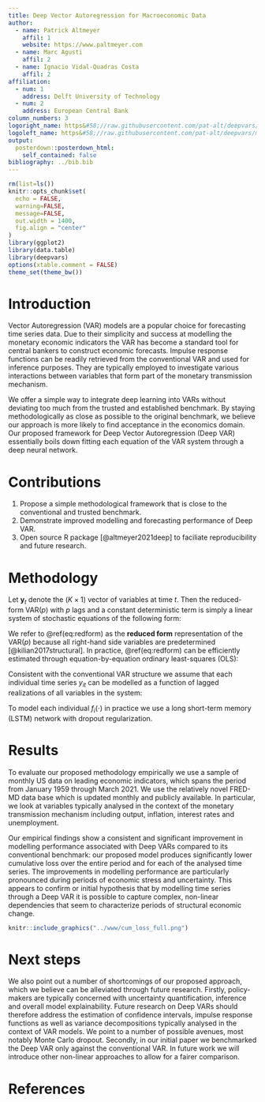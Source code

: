 ```yaml
---
title: Deep Vector Autoregression for Macroeconomic Data
author:
  - name: Patrick Altmeyer
    affil: 1
    website: https://www.paltmeyer.com
  - name: Marc Agusti
    affil: 2
  - name: Ignacio Vidal-Quadras Costa
    affil: 2
affiliation:
  - num: 1
    address: Delft University of Technology
  - num: 2
    address: European Central Bank
column_numbers: 3
logoright_name: https&#58;//raw.githubusercontent.com/pat-alt/deepvars/master/www/hex.png
logoleft_name: https&#58;//raw.githubusercontent.com/pat-alt/deepvars/master/www/hex.png
output: 
  posterdown::posterdown_html:
    self_contained: false
bibliography: ../bib.bib
---
```


```r
rm(list=ls())
knitr::opts_chunk$set(
  echo = FALSE,
  warning=FALSE,
  message=FALSE,
  out.width = 1400,
  fig.align = "center"
)
library(ggplot2)
library(data.table)
library(deepvars)
options(xtable.comment = FALSE)
theme_set(theme_bw())
```

# Introduction

Vector Autoregression (VAR) models are a popular choice for forecasting time series data. Due to their simplicity and success at modelling the monetary economic indicators the VAR has become a standard tool for central bankers to construct economic forecasts. Impulse response functions can be readily retrieved from the conventional VAR and used for inference purposes. They are typically employed to investigate various interactions between variables that form part of the monetary transmission mechanism. 

We offer a simple way to integrate deep learning into VARs without deviating too much from the trusted and established benchmark. By staying methodologically as close as possible to the original benchmark, we believe our approach is more likely to find acceptance in the economics domain. Our proposed framework for Deep Vector Autoregression (Deep VAR) essentially boils down fitting each equation of the VAR system through a deep neural network. 

# Contributions

1. Propose a simple methodological framework that is close to the conventional and trusted benchmark.
2. Demonstrate improved modelling and forecasting performance of Deep VAR. 
3. Open source R package [@altmeyer2021deep] to faciliate reproducibility and future research.

# Methodology

Let $\mathbf{y}_t$ denote the $(K \times 1)$ vector of variables at time $t$. Then the reduced-form VAR($p$) with $p$ lags and a constant deterministic term is simply a linear system of stochastic equations of the following form:

\begin{equation} 
\begin{aligned}
&& \mathbf{y}_t&=\mathbf{c} + \mathbf{A}_1 \mathbf{y}_{t-1} + \mathbf{A}_2 \mathbf{y}_{t-2} + ... + \mathbf{A}_p \mathbf{y}_{t-p} + \mathbf{u}_t \\
&& \mathbf{u}_t&\sim \mathcal{N}(\mathbf{0},\Sigma_u) \\
\end{aligned}
(\#eq:redform)
\end{equation}

We refer to \@ref(eq:redform) as the **reduced form** representation of the VAR($p$) because all right-hand side variables are predetermined [@kilian2017structural]. In practice, \@ref(eq:redform) can be efficiently estimated through equation-by-equation ordinary least-squares (OLS):

\begin{equation} 
\begin{aligned}
&& y_{it}&=c_i+\sum_{m=1}^{p}\sum_{j=1}^{K}a_{jm}y_{jt-m}+u_{it},&&\forall i=1,...,K\\
\end{aligned}
(\#eq:single-var)
\end{equation}

Consistent with the conventional VAR structure we assume that each individual time series $y_{it}$ can be modelled as a function of lagged realizations of all variables in the system:

\begin{equation} 
\begin{aligned}
&& y_{it}&=f_i\left(\mathbf{y}_{t-1:t-p};\theta\right)+v_{it} &&,&&\forall i=1,...,K \\
\end{aligned}
(\#eq:single-dvar)
\end{equation}

To model each individual $f_i(\cdot)$ in practice we use a long short-term memory (LSTM) network with dropout regularization.

# Results

To evaluate our proposed methodology empirically we use a sample of monthly US data on leading economic indicators, which spans the period from January 1959 through March 2021. We use the relatively novel FRED-MD data base which is updated monthly and publicly available. In particular, we look at variables typically analysed in the context of the monetary transmission mechanism including output, inflation, interest rates and unemployment.

Our empirical findings show a consistent and significant improvement in modelling performance associated with Deep VARs compared to its conventional benchmark: our proposed model produces significantly lower cumulative loss over the entire period and for each of the analysed time series. The improvements in modelling performance are particularly pronounced during periods of economic stress and uncertainty. This appears to confirm or initial hypothesis that by modelling time series through a Deep VAR it is possible to capture complex, non-linear dependencies that seem to characterize periods of structural economic change.

```r
knitr::include_graphics("../www/cum_loss_full.png")
```

# Next steps

We also point out a number of shortcomings of our proposed approach, which we believe can be alleviated through future research. Firstly, policy-makers are typically concerned with uncertainty quantification, inference and overall model explainability. Future research on Deep VARs should therefore address the estimation of confidence intervals, impulse response functions as well as variance decompositions typically analysed in the context of VAR models. We point to a number of possible avenues, most notably Monte Carlo dropout. Secondly, in our initial paper we benchmarked the Deep VAR only against the conventional VAR. In future work we will introduce other non-linear approaches to allow for a fairer comparison.

# References
